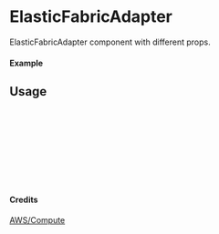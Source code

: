 
<Meta of={ElasticFabricAdapter} title="AWS/Compute/ElasticFabricAdapter" />

# ElasticFabricAdapter

ElasticFabricAdapter component with different props.

#### Example

<Canvas of={ElasticFabricAdapter.Primary} />

## Usage

```ts
import { ElasticFabricAdapter } from "yadl-ui";

const Example = () => {
  return (
      <ElasticFabricAdapter />
  );
};

export default Example;
```

#### Credits
[AWS/Compute](https://aws-icons.com/)
